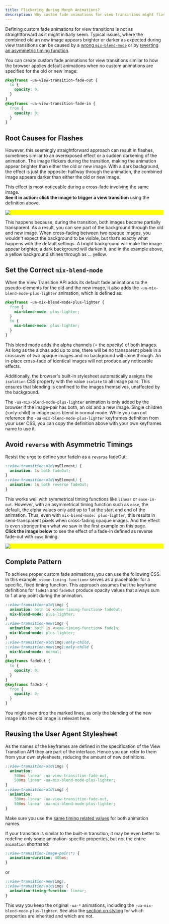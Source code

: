 ```yaml
---
title: Flickering during Morph Animations?
description: Why custom fade animations for view transitions might flash.
---
```


Defining custom fade animations for view transitions is not as straightforward as it might initially seem. Typical issues, where the combined old an new image appears brighter or darker as expected during view transitions can be caused by a [wrong `mix-blend-mode`](#set-the-correct-mix-blend-mode) or by [reverting an asymmetric timing function](#avoid-reverse-with-asymmetric-timings).

You can create custom fade animations for view transitions similar to how the browser applies default animations when no custom animations are specified for the old or new image:

```css
@keyframes -ua-view-transition-fade-out {
  to {
    opacity: 0;
  }
}
@keyframes -ua-view-transition-fade-in {
  from {
    opacity: 0;
  }
}
```

## Root Causes for Flashes

However, this seemingly straightforward approach can result in flashes, sometimes similar to an overexposed effect or a sudden darkening of the animation. The image flickers during the transition, making the animation appear brighter than either the old or new image. With a dark background, the effect is just the opposite: halfway through the animation, the combined image appears darker than either the old or new image.

This effect is most noticeable during a cross-fade involving the same image. \
**See it in action: click the image to trigger a view transition** using the definition above.

<style>{`
  :active-view-transition-type(same-document)::view-transition-old(main),
  :active-view-transition-type(same-document)::view-transition-new(main) {
    animation: none;
  }

  :active-view-transition-type(same-document) #img {
    view-transition-name: img;
  }
`}</style>

<style>{`
::view-transition-old(img) {
  animation: both 1s fadeOut;
}
::view-transition-new(img) {
  animation: both 1s fadeIn;
}
@keyframes fadeIn {
  from {
    opacity: 0;
  }
}
@keyframes fadeOut {
  to {
    opacity: 0;
  }
}
`}</style>

<div style="background-color: yellow">
  <img
    id="img"
    onclick="self.document.startViewTransition({types: ['same-document']})"
    src="/landscape.webp"
    data-zoom-off
  />
</div>

This happens because, during the transition, both images become partially transparent. As a result, you can see part of the background through the old and new image. When cross-fading between two opaque images, you wouldn't expect the background to be visible, but that’s exactly what happens with the default settings. A bright background will make the image appear brighter, a dark background will darken it, and in the example above, a yellow background shines through as &hellip; yellow.

## Set the Correct `mix-blend-mode`

When the View Transition API adds its default fade animations to the pseudo-elements for the old and the new image, it also adds the `-ua-mix-blend-mode-plus-lighter` animation, which is defined as:

```css
@keyframes -ua-mix-blend-mode-plus-lighter {
  from {
    mix-blend-mode: plus-lighter;
  }
  to {
    mix-blend-mode: plus-lighter;
  }
}
```

This blend mode adds the alpha channels (= the opacity) of both images. As long as the alphas add up to one, there will be no transparent pixels in a crossover of two opaque images and no background will shine through. An in-place cross-fade of identical images will not produce any noticeable effects.

Additionally, the browser's built-in stylesheet automatically assigns the `isolation` CSS property with the value `isolate` to all image pairs. This ensures that blending is confined to the images themselves, unaffected by the background.

The `-ua-mix-blend-mode-plus-lighter` animation is only added by the browser if the image-pair has both, an old and a new image. Single children (:only-child) in image pairs blend in normal mode. While you can not reference the `-ua-mix-blend-mode-plus-lighter` keyframes definition from your user CSS, you can copy the definition above with your own keyframes name to use it.

## Avoid `reverse` with Asymmetric Timings

Resist the urge to define your fadeIn as a `reverse` fadeOut:

```css del={5}
::view-transition-old(myElement) {
  animation: 1s both fadeOut;
}
::view-transition-old(myElement) {
  animation: 1s both reverse fadeOut;
}
```

This works well with symmetrical timing functions like `linear` or `ease-in-out`. However, with an asymmetrical timing function such as `ease`, the default, the alpha values only add up to 1 at the start and end of the animation. Thus, even with `mix-blend-mode: plus-lighter`, this results in semi-transparent pixels when cross-fading opaque images. And the effect is even stronger than what we saw in the first example on this page.\
**Click the image below** to see the effect of a fade-in defined as reverse fade-out with `ease` timing.

<style>{`

:active-view-transition-type(same-document) {
  #img2 {
    view-transition-name: img2;
  }
}
::view-transition-old(img2) {
  animation: both 1s fadeOut;
  mix-blend-mode: plus-lighter;
}
::view-transition-new(img2) {
  animation: both 1s reverse fadeOut;
  mix-blend-mode: plus-lighter;
}
`}</style>

<div style="background-color: yellow">
  <img
    id="img2"
    onclick="self.document.startViewTransition({types:['same-document']})"
    src="/landscape.webp"
    data-zoom-off
  />
</div>

## Complete Pattern

To achieve proper custom fade animations, you can use the following CSS. In this example, `<some-timing-function>` serves as a placeholder for a specific, fixed timing function. This approach assumes that the keyframe definitions for `fadeIn` and `fadeOut` produce opacity values that always sum to 1 at any point during the animation.

```css mark={3,9}
::view-transition-old(img) {
  animation: both 1s <some-timing-function> fadeOut;
  mix-blend-mode: plus-lighter;
}
::view-transition-new(img) {
  animation: both 1s <some-timing-function> fadeIn;
  mix-blend-mode: plus-lighter;
}
::view-transition-old(img):only-child,
::view-transition-new(img):only-child {
  mix-blend-mode: normal;
}
@keyframes fadeOut {
  to {
    opacity: 0;
  }
}
@keyframes fadeIn {
  from {
    opacity: 0;
  }
}
```

You might even drop the marked lines, as only the blending of the new image into the old image is relevant here.

## Reusing the User Agent Stylesheet

As the names of the keyframes are defined in the specification of the View Transition API they are part of the interface. Hence you can refer to them from your own stylesheets, reducing the amount of new definitions.

```css
::view-transition-old(img) {
  animation:
    500ms linear -ua-view-transition-fade-out,
    500ms linear -ua-mix-blend-mode-plus-lighter;
}
::view-transition-old(img) {
  animation:
    500ms linear -ua-view-transition-fade-out,
    500ms linear -ua-mix-blend-mode-plus-lighter;
}
```

Make sure you use the [same timing related values](/tips/over-exposure/#avoid-reverse-with-asymmetric-timings) for both animation names.

If your transition is similar to the built-in transition, it may be even better to redefine only some animation-specific properties, but not the entire `animation` shorthand:

```css
::view-transition-image-pair(*) {
  animation-duration: 400ms;
}
```

or

```css
::view-transition-new(img),
::view-transition-old(img) {
  animation-timing-function: linear;
}
```

This way you keep the original `-ua-*` animations, including the `-ua-mix-blend-mode-plus-lighter`. See also the [section on styling](/basics/styling/#cross-fade-of-the-images) for which properties are inherited and which are not.
